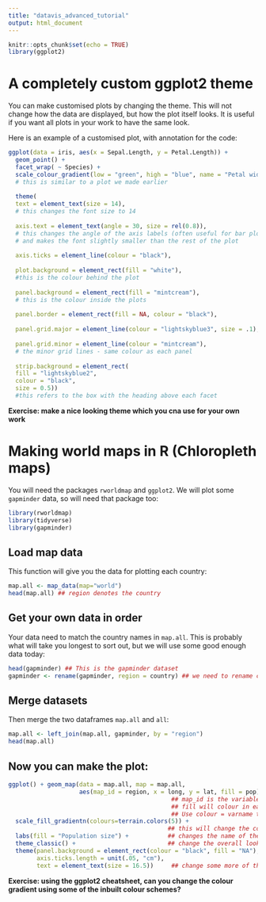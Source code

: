```yaml
---
title: "datavis_advanced_tutorial"
output: html_document
---
```


```r
knitr::opts_chunk$set(echo = TRUE)
library(ggplot2)
```

# A completely custom ggplot2 theme

You can make customised plots by changing the theme. This will not change how the data are displayed, but how the plot itself looks. It is useful if you want all plots in your work to have the same look.


Here is an example of a customised plot, with annotation for the code:

```r
ggplot(data = iris, aes(x = Sepal.Length, y = Petal.Length)) +
  geom_point() +
  facet_wrap( ~ Species) +
  scale_colour_gradient(low = "green", high = "blue", name = "Petal width") +
  # this is similar to a plot we made earlier
  
  theme(
  text = element_text(size = 14),
  # this changes the font size to 14
  
  axis.text = element_text(angle = 30, size = rel(0.8)),
  # this changes the angle of the axis labels (often useful for bar plots), 
  # and makes the font slightly smaller than the rest of the plot
  
  axis.ticks = element_line(colour = "black"),
  
  plot.background = element_rect(fill = "white"),
  #this is the colour behind the plot
  
  panel.background = element_rect(fill = "mintcream"),
  # this is the colour inside the plots
  
  panel.border = element_rect(fill = NA, colour = "black"),
  
  panel.grid.major = element_line(colour = "lightskyblue3", size = .1),
  
  panel.grid.minor = element_line(colour = "mintcream"),
  # the minor grid lines - same colour as each panel
  
  strip.background = element_rect(
  fill = "lightskyblue2",
  colour = "black",
  size = 0.5))
  #this refers to the box with the heading above each facet
```

**Exercise: make a nice looking theme which you cna use for your own work**

# Making world maps in R (Chloropleth maps)

You will need the packages `rworldmap` and `ggplot2`. We will plot some `gapminder` data, so will need that package too:

```r
library(rworldmap)
library(tidyverse)
library(gapminder)
```

## Load map data

This function will give you the data for plotting each country:

```r
map.all <- map_data(map="world")
head(map.all) ## region denotes the country
```

## Get your own data in order

Your data need to match the country names in `map.all`. This is probably what will take you longest to sort out, but we will use some good enough data today:


```r

head(gapminder) ## This is the gapminder dataset
gapminder <- rename(gapminder, region = country) ## we need to rename country to region, so we can merge gapminder and map.all
```

## Merge datasets

Then merge the two dataframes `map.all` and `all`:
```r
map.all <- left_join(map.all, gapminder, by = "region") 
head(map.all)

```

## Now you can make the plot:

```r
ggplot() + geom_map(data = map.all, map = map.all, 
                    aes(map_id = region, x = long, y = lat, fill = pop)) + 
                                              ## map_id is the variable name of the countries,
                                              ## fill will colour in each country. 
                                              ## Use colour = varname to change colour of the outline
  scale_fill_gradientn(colours=terrain.colors(5)) +  
                                             ## this will change the colours in the gradient
  labs(fill = "Population size") +           ## changes the name of the legend
  theme_classic() +                          ## change the overall look of the plot
  theme(panel.background = element_rect(colour = "black", fill = "NA"), 
        axis.ticks.length = unit(.05, "cm"), 
        text = element_text(size = 16.5))     ## change some more of the defaults
```

**Exercise: using the ggplot2 cheatsheet, can you change the colour gradient using some of the inbuilt colour schemes?**

